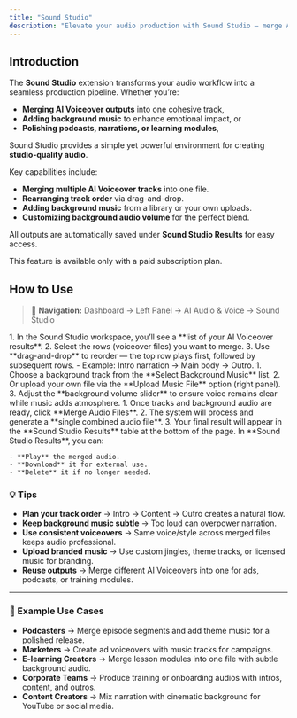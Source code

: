 ```yaml
---
title: "Sound Studio"
description: "Elevate your audio production with Sound Studio — merge AI Voiceover results, add background music, and create polished, professional-grade audio in minutes."
---
```


## Introduction

The **Sound Studio** extension transforms your audio workflow into a seamless production pipeline. Whether you’re:

- **Merging AI Voiceover outputs** into one cohesive track,
- **Adding background music** to enhance emotional impact, or
- **Polishing podcasts, narrations, or learning modules**,

Sound Studio provides a simple yet powerful environment for creating **studio-quality audio**.

Key capabilities include:

- **Merging multiple AI Voiceover tracks** into one file.
- **Rearranging track order** via drag-and-drop.
- **Adding background music** from a library or your own uploads.
- **Customizing background audio volume** for the perfect blend.

All outputs are automatically saved under **Sound Studio Results** for easy access.

<Warning>
  This feature is available only with a paid subscription plan.
</Warning>

## How to Use

> 🔎 **Navigation:** Dashboard → Left Panel → AI Audio & Voice → Sound Studio

<Steps>
  <Step title="Select AI Voiceover Results to Merge">
    1. In the Sound Studio workspace, you’ll see a **list of your AI Voiceover results**.
    2. Select the rows (voiceover files) you want to merge.
    3. Use **drag-and-drop** to reorder — the top row plays first, followed by subsequent rows.
       - Example: Intro narration → Main body → Outro.
  </Step>
  <Step title="Add Background Audio">
    1. Choose a background track from the **Select Background Music** list.
    2. Or upload your own file via the **Upload Music File** option (right panel).
    3. Adjust the **background volume slider** to ensure voice remains clear while music adds atmosphere.
  </Step>
  <Step title="Merge & Generate Final Audio">
    1. Once tracks and background audio are ready, click **Merge Audio Files**.
    2. The system will process and generate a **single combined audio file**.
    3. Your final result will appear in the **Sound Studio Results** table at the bottom of the page.
  </Step>
  <Step title="Manage Your Results">
    In **Sound Studio Results**, you can:

    - **Play** the merged audio.
    - **Download** it for external use.
    - **Delete** it if no longer needed.
  </Step>
</Steps>

### 💡 Tips

- **Plan your track order** → Intro → Content → Outro creates a natural flow.
- **Keep background music subtle** → Too loud can overpower narration.
- **Use consistent voiceovers** → Same voice/style across merged files keeps audio professional.
- **Upload branded music** → Use custom jingles, theme tracks, or licensed music for branding.
- **Reuse outputs** → Merge different AI Voiceovers into one for ads, podcasts, or training modules.

---

### 📌 Example Use Cases

- **Podcasters** → Merge episode segments and add theme music for a polished release.
- **Marketers** → Create ad voiceovers with music tracks for campaigns.
- **E-learning Creators** → Merge lesson modules into one file with subtle background audio.
- **Corporate Teams** → Produce training or onboarding audios with intros, content, and outros.
- **Content Creators** → Mix narration with cinematic background for YouTube or social media.